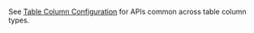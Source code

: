 
<Meta title="Patterns/table-column/table-column-apis-link" />

See
[Table Column Configuration](?path=/docs/components-table-column-configuration--docs)
for APIs common across table column types.
